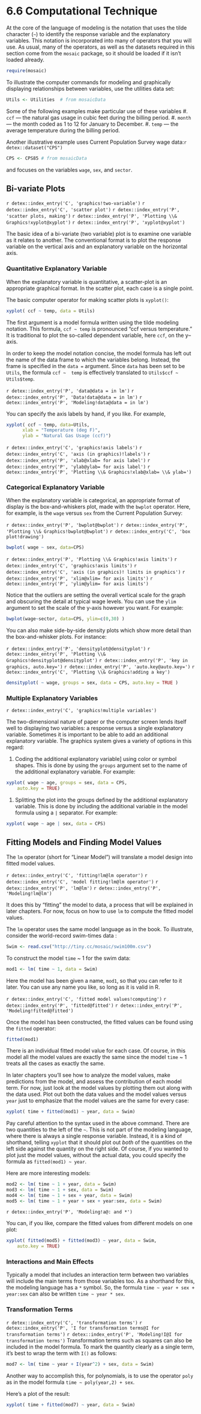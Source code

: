 # 6.6 Computational Technique

At the core of the language of modeling is the notation that uses the
tilde character (`~`) to identify the response variable and the
explanatory variables.  This notation is incorporated into many of
operators that you will use.  As usual, many of the operators, as well as the
datasets required in this section
come from the `mosaic` package, so it should be loaded if it isn't loaded already.

```r
require(mosaic)
```

To illustrate the computer commands for modeling and graphically displaying
relationships between variables, use the utilities data 
set:

```r
Utils <- Utilities  # from mosaicData
```

Some of the following examples make particular use of these variables 
<!-- begin itemize -->
#. `ccf` --- the natural gas usage in cubic feet during the billing period.
#. `month` --- the month coded as 1 to 12 for January to December.
#. `temp` --- the average temperature during the billing period.
<!-- end itemize -->

Another illustrative example uses
Current Population Survey wage data:`r detex::dataset("CPS")`

```r
CPS <- CPS85 # from mosaicData
```

and focuses on the variables `wage`, `sex`, and `sector`.

## Bi-variate Plots

`r detex::index_entry('C', 'graphics!two-variable')` 
`r detex::index_entry('C', 'scatter plot')` 
`r detex::index_entry('P', 'scatter plots, making')` 
`r detex::index_entry('P', 'Plotting \\& Graphics!xyplot@xyplot')` 
`r detex::index_entry('P', 'xyplot@xyplot')` 

The basic idea of a bi-variate (two variable) plot is to examine one
variable as it relates to another.  The conventional format is to plot
the response variable on the vertical axis and an explanatory variable
on the horizontal axis.  

### Quantitative Explanatory Variable

When the explanatory variable is quantitative, a scatter-plot is an
appropriate graphical format.  In the scatter plot, each case is a
single point.

The basic computer operator for making scatter plots is `xyplot()`:

```r
xyplot( ccf ~ temp, data = Utils)
```

The first argument is a model formula written using the
tilde modeling notation. This formula,
`ccf ~ temp` is pronounced "ccf versus temperature."  It is traditional to plot the so-called
dependent variable, here `ccf`, on the y--axis.

In order to keep the model notation concise, the model formula has
left out the name of the data frame to which the variables belong.
Instead, the frame is specified in the `data =` argument.  Since
`data` has been set to be `Utils`, the formula 
`ccf ~  temp` is effectively 
translated to `Utils$ccf ~ Utils$temp`. 

`r detex::index_entry('P', 'data@data = in lm')` 
`r detex::index_entry('P', 'Data!data@data = in lm')` 
`r detex::index_entry('P', 'Modeling!data@data = in lm')` 


You can specify the axis labels by hand, if you like.  For example, 

```r
xyplot( ccf ~ temp, data=Utils, 
      xlab = "Temperature (deg F)",
      ylab = "Natural Gas Usage (ccf)")
```

`r detex::index_entry('C', 'graphics!axis labels')` 
`r detex::index_entry('C', 'axis (in graphics)!labels')` 
`r detex::index_entry('P', 'xlab@xlab= for axis label')` 
`r detex::index_entry('P', 'ylab@ylab= for axis label')` 
`r detex::index_entry('P', 'Plotting \\& Graphics!xlab@xlab= \\& ylab=')` 


### Categorical Explanatory Variable

When the explanatory variable is categorical, an appropriate format of
display is the box-and-whiskers plot, made with the `bwplot`
operator.   Here, for example, is the
`wage` versus `sex` from the Current Population Survey:

`r detex::index_entry('P', 'bwplot@bwplot')` 
`r detex::index_entry('P', 'Plotting \\& Graphics!bwplot@bwplot')` 
`r detex::index_entry('C', 'box plot!drawing')` 

```r
bwplot( wage ~ sex, data=CPS)
```

`r detex::index_entry('P', 'Plotting \\& Graphics!axis limits')` 
`r detex::index_entry('C', 'graphics!axis limits')` 
`r detex::index_entry('C', 'axis (in graphics)! limits in graphics')` 
`r detex::index_entry('P', 'xlim@xlim= for axis limits')` 
`r detex::index_entry('P', 'ylim@ylim= for axis limits')` 

Notice that the outliers are setting the overall vertical scale for
the graph and obscuring the detail at typical wage levels.  You can
use the `ylim` argument to set the scale of the y-axis however
you want. For example:

```r
bwplot(wage~sector, data=CPS, ylim=c(0,30) )
```

You can also make side-by-side density plots which show more detail than the
box-and-whisker plots.  For instance:

`r detex::index_entry('P', 'densityplot@densityplot')` 
`r detex::index_entry('P', 'Plotting \\& Graphics!densityplot@densityplot')` 
`r detex::index_entry('P', 'key in graphics, auto.key=')` 
`r detex::index_entry('P', 'auto.key@auto.key=')` 
`r detex::index_entry('C', 'Plotting \\& Graphics!adding a key')` 
```r
densityplot( ~ wage, groups = sex, data = CPS, auto.key = TRUE )
```

### Multiple Explanatory Variables

`r detex::index_entry('C', 'graphics!multiple variables')` 

The two-dimensional nature of paper or the computer screen lends
itself well to displaying two variables: a response versus a single
explanatory variable.  Sometimes it is important to be able to add an
additional explanatory variable.  The graphics system gives a variety
of options in this regard:
<!-- begin description -->

#. Coding the additional explanatory variable] using color or
  symbol shapes.  This is done by using the `groups` argument set
  to the name of the additional explanatory variable.  For example:
```r
xyplot( wage ~ age, groups = sex, data = CPS, 
    auto.key = TRUE)

```

#. Splitting the plot into the groups defined by the additional
  explanatory variable.  This is done by including the additional
  variable in the model formula using a `|` separator.  For
  example:
  
```r
xyplot( wage ~ age | sex, data = CPS)

```

<!-- end description -->
## Fitting Models and Finding Model Values

The `lm` operator (short for "Linear Model") will translate a
model design into fitted model values. 

`r detex::index_entry('C', 'fitting!lm@lm operator')` 
`r detex::index_entry('C', 'model fitting!lm@lm operator')` 
`r detex::index_entry('P', 'lm@lm')` 
`r detex::index_entry('P', 'Modeling!lm@lm')` 

It does this by "fitting"
the model to data, a process that will be explained in later
chapters.  For now, focus on how to use `lm` to compute the
fitted model values.

The `lm` operator uses the same model language as in the
book. To illustrate, consider the world-record swim-times data :

```r
Swim <- read.csv("http://tiny.cc/mosaic/swim100m.csv")
```

To construct the model `time` ~ 1 for the swim data:
```r
mod1 <- lm( time ~ 1, data = Swim)
```

Here the model has been given a name, `mod1`, so that you can
refer to it later.  You can use any name you like, so long as it is valid in R.
 
`r detex::index_entry('C', 'fitted model values!computing')` 
`r detex::index_entry('P', 'fitted@fitted')` 
`r detex::index_entry('P', 'Modeling!fitted@fitted')` 

Once the model has been constructed, the fitted values can be found
using the `fitted` operator:
```r
fitted(mod1)
```

There is an individual fitted model value for each case.
Of course, in this model all the model values are exactly the same
since the model `time` ~ 1 treats all the cases as
exactly the same.

In later chapters you'll see how to analyze the model values, make 
predictions from the model, and
assess the contribution of each model term.  For now, just look at the model
values by plotting them out along with the data used.  Plot out
both the data values and the model values versus `year` just to
emphasize that the model values are the same for every case:

```r
xyplot( time + fitted(mod1) ~ year, data = Swim)
```

Pay careful attention to the syntax used in the above command.  There
are two quantities to the left of the `~`.  This is not part of
the modeling language, where there is always a single response
variable.  Instead, it is a kind of shorthand, telling `xyplot`
that it should plot out *both* of the quantities on the left side
against the quantity on the right side.  Of course, if you wanted to
plot just the model values, without the actual data, you could specify
the formula as `fitted(mod1) ~ year`.  

Here are more interesting models:
```r
mod2 <- lm( time ~ 1 + year, data = Swim)
mod3 <- lm( time ~ 1 + sex, data = Swim)
mod4 <- lm( time ~ 1 + sex + year, data = Swim)
mod5 <- lm( time ~ 1 + year + sex + year:sex, data = Swim)
```

`r detex::index_entry('P', 'Modeling!a@: and *')` 

You can, if you like, compare the fitted values from different models
on one plot:

```r
xyplot( fitted(mod5) + fitted(mod3) ~ year, data = Swim, 
    auto.key = TRUE)

```

### Interactions and Main Effects

Typically a model that includes an interaction term between two
variables will include the
main terms from those variables too.  As a shorthand for this, the
modeling language has a `*` symbol.  So, the formula
`time ~ year + sex + year:sex` can also be written 
`time ~ year * sex`.

### Transformation Terms

`r detex::index_entry('C', 'transformation terms')` 
`r detex::index_entry('P', 'I for transformation terms@I for transformation terms')` 
`r detex::index_entry('P', 'Modeling!I@I for transformation terms')` 
Transformation terms such as squares can also be included in the model formula. 
To mark the quantity clearly as a single term, it's best to wrap the
term with `I()` as follows:
```r
mod7 <- lm( time ~ year + I(year^2) + sex, data = Swim)
```

Another way to accomplish this, for polynomials, is to use the
operator `poly` as in the model formula `time ~ poly(year,2) + sex`.

Here's a plot of the result:
```r
xyplot( time + fitted(mod7) ~ year, data = Swim)
```
 